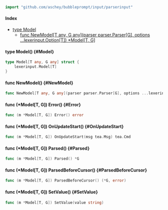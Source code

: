<div class="api">

 

```go
import "github.com/aschey/bubbleprompt/input/parserinput"
```

#### Index

 - [type Model](#Model)
     - [func NewModel[T any, G any](parser parser.Parser[G], options ...lexerinput.Option[T]) *Model[T, G]](#NewModel)

#### type Model() {#Model}

```go
type Model[T any, G any] struct {
	lexerinput.Model[T]
}
```


#### func NewModel() {#NewModel}

```go
func NewModel[T any, G any](parser parser.Parser[G], options ...lexerinput.Option[T]) *Model[T, G]
```

#### func (*Model[T, G]) Error() {#Error}

```go
func (m *Model[T, G]) Error() error
```

#### func (*Model[T, G]) OnUpdateStart() {#OnUpdateStart}

```go
func (m *Model[T, G]) OnUpdateStart(msg tea.Msg) tea.Cmd
```

#### func (*Model[T, G]) Parsed() {#Parsed}

```go
func (m *Model[T, G]) Parsed() *G
```

#### func (*Model[T, G]) ParsedBeforeCursor() {#ParsedBeforeCursor}

```go
func (m *Model[T, G]) ParsedBeforeCursor() (*G, error)
```

#### func (*Model[T, G]) SetValue() {#SetValue}

```go
func (m *Model[T, G]) SetValue(value string)
```

</div>
